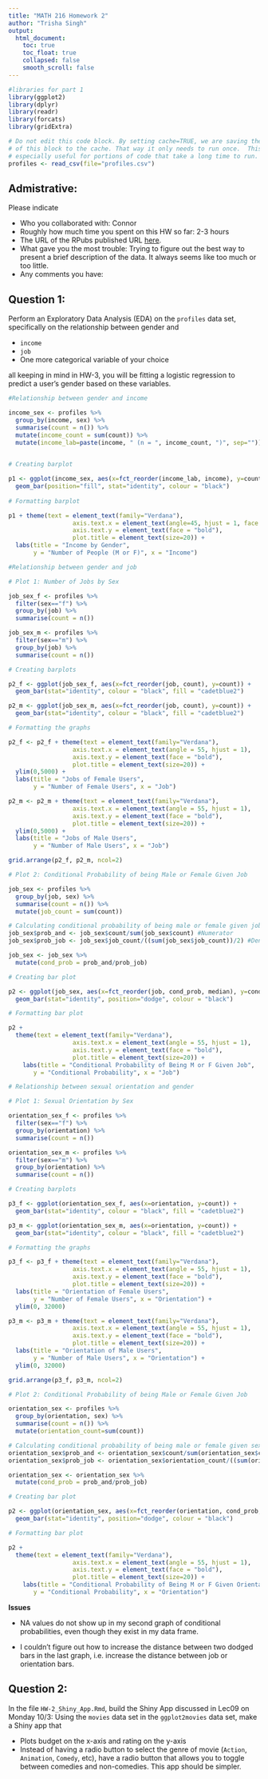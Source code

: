 ```yaml
---
title: "MATH 216 Homework 2"
author: "Trisha Singh"
output:
  html_document:
    toc: true
    toc_float: true
    collapsed: false
    smooth_scroll: false
---
```


```r
#libraries for part 1
library(ggplot2)
library(dplyr)
library(readr)
library(forcats)
library(gridExtra)
```


```r
# Do not edit this code block. By setting cache=TRUE, we are saving the output 
# of this block to the cache. That way it only needs to run once.  This is
# especially useful for portions of code that take a long time to run.
profiles <- read_csv(file="profiles.csv")
```



## Admistrative:

Please indicate

* Who you collaborated with: Connor
* Roughly how much time you spent on this HW so far: 2-3 hours
* The URL of the RPubs published URL [here](http://rpubs.com/tsingh/hw2).
* What gave you the most trouble: Trying to figure out the best way to present a brief description of the data. It always seems like too much or too little.
* Any comments you have:



## Question 1:

Perform an Exploratory Data Analysis (EDA) on the `profiles` data set,
specifically on the relationship between gender and

* `income`
* `job`
* One more categorical variable of your choice

all keeping in mind in HW-3, you will be fitting a logistic regression to
predict a user's gender based on these variables.

```r

#Relationship between gender and income

income_sex <- profiles %>% 
  group_by(income, sex) %>% 
  summarise(count = n()) %>%
  mutate(income_count = sum(count)) %>% 
  mutate(income_lab=paste(income, " (n = ", income_count, ")", sep=""))
  

# Creating barplot

p1 <- ggplot(income_sex, aes(x=fct_reorder(income_lab, income), y=count, fill=sex)) + 
  geom_bar(position="fill", stat="identity", colour = "black")
  
# Formatting barplot

p1 + theme(text = element_text(family="Verdana"), 
                  axis.text.x = element_text(angle=45, hjust = 1, face = "bold"), 
                  axis.text.y = element_text(face = "bold"), 
                  plot.title = element_text(size=20)) +
  labs(title = "Income by Gender", 
       y = "Number of People (M or F)", x = "Income")

#Relationship between gender and job 

# Plot 1: Number of Jobs by Sex

job_sex_f <- profiles %>% 
  filter(sex=="f") %>% 
  group_by(job) %>% 
  summarise(count = n())

job_sex_m <- profiles %>% 
  filter(sex=="m") %>% 
  group_by(job) %>% 
  summarise(count = n())

# Creating barplots

p2_f <- ggplot(job_sex_f, aes(x=fct_reorder(job, count), y=count)) +
  geom_bar(stat="identity", colour = "black", fill = "cadetblue2")

p2_m <- ggplot(job_sex_m, aes(x=fct_reorder(job, count), y=count)) +
  geom_bar(stat="identity", colour = "black", fill = "cadetblue2")

# Formatting the graphs

p2_f <- p2_f + theme(text = element_text(family="Verdana"), 
                  axis.text.x = element_text(angle = 55, hjust = 1), 
                  axis.text.y = element_text(face = "bold"), 
                  plot.title = element_text(size=20)) +
  ylim(0,5000) +
  labs(title = "Jobs of Female Users", 
       y = "Number of Female Users", x = "Job")

p2_m <- p2_m + theme(text = element_text(family="Verdana"), 
                  axis.text.x = element_text(angle = 55, hjust = 1), 
                  axis.text.y = element_text(face = "bold"), 
                  plot.title = element_text(size=20)) +
  ylim(0,5000) +
  labs(title = "Jobs of Male Users", 
       y = "Number of Male Users", x = "Job")

grid.arrange(p2_f, p2_m, ncol=2)

# Plot 2: Conditional Probability of being Male or Female Given Job

job_sex <- profiles %>% 
  group_by(job, sex) %>% 
  summarise(count = n()) %>% 
  mutate(job_count = sum(count))

# Calculating conditional probability of being male or female given job
job_sex$prob_and <- job_sex$count/sum(job_sex$count) #Numerator
job_sex$prob_job <- job_sex$job_count/((sum(job_sex$job_count))/2) #Denominator

job_sex <- job_sex %>% 
  mutate(cond_prob = prob_and/prob_job)

# Creating bar plot

p2 <- ggplot(job_sex, aes(x=fct_reorder(job, cond_prob, median), y=cond_prob, fill=sex)) +
  geom_bar(stat="identity", position="dodge", colour = "black")

# Formatting bar plot

p2 + 
  theme(text = element_text(family="Verdana"), 
                  axis.text.x = element_text(angle = 55, hjust = 1), 
                  axis.text.y = element_text(face = "bold"), 
                  plot.title = element_text(size=20)) +
    labs(title = "Conditional Probability of Being M or F Given Job", 
       y = "Conditional Probability", x = "Job")

# Relationship between sexual orientation and gender

# Plot 1: Sexual Orientation by Sex

orientation_sex_f <- profiles %>% 
  filter(sex=="f") %>% 
  group_by(orientation) %>% 
  summarise(count = n())

orientation_sex_m <- profiles %>% 
  filter(sex=="m") %>% 
  group_by(orientation) %>% 
  summarise(count = n())

# Creating barplots

p3_f <- ggplot(orientation_sex_f, aes(x=orientation, y=count)) +
  geom_bar(stat="identity", colour = "black", fill = "cadetblue2")

p3_m <- ggplot(orientation_sex_m, aes(x=orientation, y=count)) +
  geom_bar(stat="identity", colour = "black", fill = "cadetblue2")

# Formatting the graphs

p3_f <- p3_f + theme(text = element_text(family="Verdana"), 
                  axis.text.x = element_text(angle = 55, hjust = 1), 
                  axis.text.y = element_text(face = "bold"), 
                  plot.title = element_text(size=20)) +
  labs(title = "Orientation of Female Users", 
       y = "Number of Female Users", x = "Orientation") +
  ylim(0, 32000)

p3_m <- p3_m + theme(text = element_text(family="Verdana"), 
                  axis.text.x = element_text(angle = 55, hjust = 1), 
                  axis.text.y = element_text(face = "bold"), 
                  plot.title = element_text(size=20)) +
  labs(title = "Orientation of Male Users", 
       y = "Number of Male Users", x = "Orientation") +
  ylim(0, 32000)

grid.arrange(p3_f, p3_m, ncol=2)

# Plot 2: Conditional Probability of being Male or Female Given Job

orientation_sex <- profiles %>% 
  group_by(orientation, sex) %>% 
  summarise(count = n()) %>% 
  mutate(orientation_count=sum(count))

# Calculating conditional probability of being male or female given sexual orientation
orientation_sex$prob_and <- orientation_sex$count/sum(orientation_sex$count) #Numerator
orientation_sex$prob_job <- orientation_sex$orientation_count/((sum(orientation_sex$orientation_count))/2) #Denominator

orientation_sex <- orientation_sex %>% 
  mutate(cond_prob = prob_and/prob_job)

# Creating bar plot

p2 <- ggplot(orientation_sex, aes(x=fct_reorder(orientation, cond_prob, median), y=cond_prob, fill=sex)) +
  geom_bar(stat="identity", position="dodge", colour = "black")

# Formatting bar plot

p2 + 
  theme(text = element_text(family="Verdana"), 
                  axis.text.x = element_text(angle = 55, hjust = 1), 
                  axis.text.y = element_text(face = "bold"), 
                  plot.title = element_text(size=20)) +
    labs(title = "Conditional Probability of Being M or F Given Orientation", 
       y = "Conditional Probability", x = "Orientation")


```

**Issues**

* NA values do not show up in my second graph of conditional probabilities, even though they exist in my data frame.

* I couldn't figure out how to increase the distance between two dodged bars in the last graph, i.e. increase the distance between job or orientation bars.




## Question 2:

In the file `HW-2_Shiny_App.Rmd`, build the Shiny App discussed in Lec09 on
Monday 10/3: Using the `movies` data set in the `ggplot2movies` data set, make a
Shiny app that

* Plots budget on the x-axis and rating on the y-axis
* Instead of having a radio button to select the genre of movie (`Action`,
`Animation`, `Comedy`, etc), have a radio button that allows you to toggle
between comedies and non-comedies. This app should be simpler.

